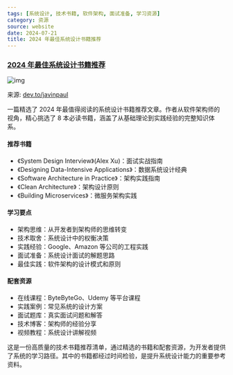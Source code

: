 ```yaml
---
tags: [系统设计, 技术书籍, 软件架构, 面试准备, 学习资源]
category: 资源
source: website
date: 2024-07-21
title: 2024 年最佳系统设计书籍推荐
---
```


### [2024 年最佳系统设计书籍推荐](https://dev.to/javinpaul/8-best-books-to-learn-system-design-in-2024-15p)

![img](https://img.mengpeng.tech/i/2024/12/08/6755976ff0feb.webp)

来源: [dev.to/javinpaul](https://dev.to/javinpaul/8-best-books-to-learn-system-design-in-2024-15p)

一篇精选了 2024 年最值得阅读的系统设计书籍推荐文章。作者从软件架构师的视角，精心挑选了 8 本必读书籍，涵盖了从基础理论到实践经验的完整知识体系。

#### 推荐书籍
- 《System Design Interview》(Alex Xu)：面试实战指南
- 《Designing Data-Intensive Applications》：数据系统设计经典
- 《Software Architecture in Practice》：架构实践指南
- 《Clean Architecture》：架构设计原则
- 《Building Microservices》：微服务架构实践

#### 学习要点
- 架构思维：从开发者到架构师的思维转变
- 技术取舍：系统设计中的权衡决策
- 实践经验：Google、Amazon 等公司的工程实践
- 面试准备：系统设计面试的解题思路
- 最佳实践：软件架构的设计模式和原则

#### 配套资源
- 在线课程：ByteByteGo、Udemy 等平台课程
- 实践案例：常见系统的设计方案
- 面试题库：真实面试问题和解答
- 技术博客：架构师的经验分享
- 视频教程：系统设计讲解视频

这是一份高质量的技术书籍推荐清单，通过精选的书籍和配套资源，为开发者提供了系统的学习路径。其中的书籍都经过时间检验，是提升系统设计能力的重要参考资料。 